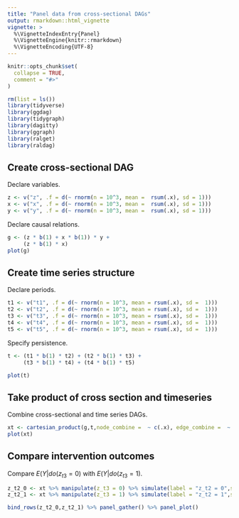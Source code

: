 ```yaml
---
title: "Panel data from cross-sectional DAGs"
output: rmarkdown::html_vignette
vignette: >
  %\VignetteIndexEntry{Panel}
  %\VignetteEngine{knitr::rmarkdown}
  %\VignetteEncoding{UTF-8}
---
```


```r
knitr::opts_chunk$set(
  collapse = TRUE,
  comment = "#>"
)
```

```r
rm(list = ls())
library(tidyverse)
library(ggdag)
library(tidygraph)
library(dagitty)
library(ggraph)
library(ralget)
library(raldag)
```

## Create cross-sectional DAG 
Declare variables.
```r
z <- v("z", .f = d(~ rnorm(n = 10^3, mean =  rsum(.x), sd = 1)))
x <- v("x", .f = d(~ rnorm(n = 10^3, mean =  rsum(.x), sd = 1)))
y <- v("y", .f = d(~ rnorm(n = 10^3, mean =  rsum(.x), sd = 1)))
```

Declare causal relations.
```r
g <- (z * b(1) + x * b(1)) * y +
     (z * b(1) * x)
plot(g)
```


## Create time series structure
Declare periods.
```r
t1 <- v("t1", .f = d(~ rnorm(n = 10^3, mean = rsum(.x), sd =  1)))
t2 <- v("t2", .f = d(~ rnorm(n = 10^3, mean = rsum(.x), sd =  1)))
t3 <- v("t3", .f = d(~ rnorm(n = 10^3, mean = rsum(.x), sd =  1)))
t4 <- v("t4", .f = d(~ rnorm(n = 10^3, mean = rsum(.x), sd =  1)))
t5 <- v("t5", .f = d(~ rnorm(n = 10^3, mean = rsum(.x), sd =  1)))
```

Specify persistence.
```r
t <- (t1 * b(1) * t2) + (t2 * b(1) * t3) +
     (t3 * b(1) * t4) + (t4 * b(1) * t5)

plot(t)
```


## Take product of cross section and timeseries 
Combine cross-sectional and time series DAGs.
```r
xt <- cartesian_product(g,t,node_combine =  ~ c(.x), edge_combine =  ~ c(.x,.y))
plot(xt)
```


## Compare intervention outcomes 
Compare $E(Y|do(z_{t3}=0)$ with $E(Y|do(z_{t3}=1)$.
```r
z_t2_0 <- xt %>% manipulate(z_t3 = 0) %>% simulate(label = "z_t2 = 0",seed = 2)
z_t2_1 <- xt %>% manipulate(z_t3 = 1) %>% simulate(label = "z_t2 = 1",seed = 2)

bind_rows(z_t2_0,z_t2_1) %>% panel_gather() %>% panel_plot()

```
